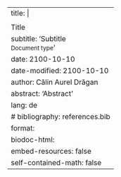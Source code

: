 ---
title: |
    <p>![](.style/mgmss_brand_color.png){width=40px}</p>
    Title
subtitle: 'Subtitle<br><small>Document type</small>'
date: 2100-10-10 
date-modified: 2100-10-10
author: Călin Aurel Drăgan
abstract: 'Abstract'
lang: de
# bibliography: references.bib  
format:
    biodoc-html:
        embed-resources: false
        self-contained-math: false
---